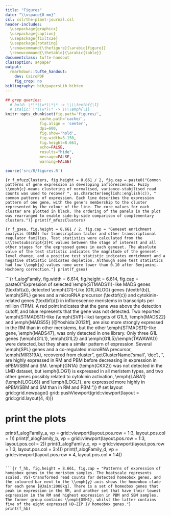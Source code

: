 ```yaml
---
title: "Figures"
date: "\\vspace{0 mm}"
csl: csl/the-plant-journal.csl
header-includes:
  \usepackage{graphicx}
  \usepackage{caption}
  \usepackage{fixltx2e}
  \usepackage{rotating}
  \renewcommand{\thefigure}{\arabic{figure}}
  \renewcommand{\thetable}{\arabic{table}}
documentclass: tufte-handout
classoption: a4paper
output:
  rmarkdown::tufte_handout:
    dev: CairoPDF
    fig_crop: no
bibliography: bib/papersLib.bibtex
---
```


```r
## grep queries:
  # bold: \*\*(\w*)\*\* -> \\\\textbf{\1}
  # italic: \*(\w*)\* -> \\\\emph{\1}
knitr::opts_chunk$set(fig.path='figures/',
               cache.path='cache/',
               fig.align = 'center', 
               dpi=600,
               fig.show='hold',
               fig.width=3.150,
               fig.height=8.661,
               echo=FALSE,
               results="hide",
               message=FALSE,
               warning=FALSE)

source('src/R/figures.R')
```

\begin{figure*}
 \includegraphics{data/lmdFigure.pdf}
\caption{Laser microdissection of meristem samples in the early stages of inflorescence development. Samples were collected from the rachis meristem (\textbf{a} and \textbf{e}), the primary branch meristem (\textbf{b} and \textbf{f}), the elongating primary branch meristem and secondary branch meristem (\textbf{c} and \textbf{g}) and the spikelet meristem (\textbf{d} and \textbf{h}). Images show the samples before (\textbf{a}–\textbf{d}) and after (\textbf{e}–\textbf{h}) dissection.}
\end{figure*}

```{r f_mfuzzClusters, fig.height = 8.661 / 2, fig.cap = paste0("Common patterns of gene expression in developing inflorescences. Fuzzy \\emph{c}-means clustering of normalised, variance-stabilised read counts was used to recover ", as.character(english::english(c)), " common patterns of expression. Each line describes the expression pattern of one gene, with the gene's membership to the cluster represented by the colour of the line. The core values for each cluster are plotted in black. The ordering of the panels in the plot was rearranged to enable side-by-side comparison of complementary clusters.")}
print(f_mfuzzClusters)
```

```{r f_gsea, fig.height = 8.661 / 2, fig.cap = "Geneset enrichment analysis (GSEA) for transcription factor and other transcriptional regulator families. Test statistics were calculated from the L\\textsubscript{2}FC values between the stage of interest and all other stages for the expressed genes in each geneset. The absolute value of the test statistic indicates the magnitude of the geneset-level change, and a positive test statistic indicates enrichment and a negative statistic indicates depletion. Although some test statistics had low \\emph{p}-values none were lower than 0.10 after Benjamini-Hochberg correction."}
print(f_gsea)
```

```{r f_alogFamily, fig.width = 6.614, fig.height = 6.614, fig.cap = paste0("Expression of selected \\emph{STMADS11}-like MADS genes (\\textbf{a}), detected \\emph{G1}-Like (G1L/ALOG) genes (\\textbf{b}), \\emph{SPL} genes and a microRNA precursor (\\textbf{c}) and cytokinin-related genes (\\textbf{d}) in inflorescence meristems in transcripts per million (TPM). A red point indicates that the gene was above the detection cutoff, and blue represents that the gene was not detected. Two reported \\emph{STMADS11}-like (\\emph{SVP}-like) targets of G1L5, \\emph{MADS22} and \\emph{MADS55} [@Yoshida:2013ff], are also more strongly expressed in the RM than in other meristems, but the other \\emph{STMADS11}-like gene, \\emph{MADS47}, was only detected in one library. Only three G1L genes (\\emph{G1L1}, \\emph{G1L2} and \\emph{G1L5}/\\emph{TAWAWA1}) were detected, but they share a similar pattern of expression. Several \\emph{SPL} genes and a co-regulated microRNA precursor, \\emph{MIR319A}, recovered from cluster ", getClusterName('small', 'dec'), ", are highly expressed in RM and PBM before decreasing in expression in ePBM/SBM and SM. \\emph{GN1A} (\\emph{CKX2}) was not detected in the LMD dataset, but \\emph{LOG1} is expressed in all meristem types, and two other genes possibly related to cytokinin activation, \\emph{LABA1} (\\emph{LOGL6}) and \\emph{LOGL1}, are expressed more highly in ePBM/SBM and SM than in RM and PBM.")}
# set layout
grid::grid.newpage()
grid::pushViewport(grid::viewport(layout = grid::grid.layout(4, 4)))

# print the plots
print(f_alogFamily_a, vp = grid::viewport(layout.pos.row = 1:3, layout.pos.col = 1))
print(f_alogFamily_b, vp = grid::viewport(layout.pos.row = 1:3, layout.pos.col = 2))
print(f_alogFamily_c, vp = grid::viewport(layout.pos.row = 1:3, layout.pos.col = 3:4))
print(f_alogFamily_d, vp = grid::viewport(layout.pos.row = 4, layout.pos.col = 1:4))
```

```{r f_hb, fig.height = 8.661, fig.cap = "Patterns of expression of homeobox genes in the meristem samples. The heatscale represents scaled, VST-transformed read counts for detected homeobox genes, and the coloured bar next to the \\emph{y}-axis shows the homeobox clade for each gene [@Jain:2008kg]. There is a set of homeobox genes that peak in expression in the RM, and another set that have their lowest expression in the RM and highest expression in PBM and SBM samples. The former group contains \\emph{OSH1}, whilst the latter contains five of the eight expressed HD-ZIP IV homeobox genes."}
print(f_hb)
```

